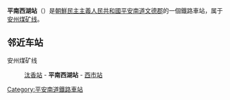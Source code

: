 {{unreferenced|time=2015-01-13T14:12:47+00:00}}
{{朝鮮半島車站資訊
|公司色 = blue
|文字色 = 
|站名 = 平南西湖站
|圖片 = 
|pxl = 
|圖片說明 =
|前一站 = [[汰香站|汰香]]
|前一站距離 = 
|後一站距離 = 
|後一站 = [[西市站|西市]]
|所屬路線 = [[安州煤矿线|安州煤矿线]]
|距離 = 
|起點站 = [[文德站_(平安南道)|文德]]
|諺文 = 평남서호역
|朝鮮漢字 = 平南西湖驛
|文觀部式 = Pyeongnam Seoho-yeok
|馬-賴式 = P'yŏngnam Sŏho-yŏk
|副站名 = 
|車站編號 = 
|停站路線數 = 
|所屬公司 = [[朝鮮民主主義人民共和國鐵道省|朝鮮民主主義人民共和國鐵道省]]
|所在地 =[[平安南道|平安南道]][[文德郡|文德郡]]
|車站構造 = 地面车站
|月台配置 = 
|啟用年月日 =
|廢站年月日 = 
|上下車人次 = 
|統計年度 = 
|轉車 = 
|備註 = 
|全寬備註 = 
}}

'''平南西湖站'''（{{lang-ko|평남서호역}}）是[[朝鮮民主主義人民共和國|朝鮮民主主義人民共和國]][[平安南道|平安南道]][[文德郡|文德郡]]的一個鐵路車站，属于[[安州煤矿线|安州煤矿线]]。

==邻近车站==
安州煤矿线
:[[汰香站|汰香站]] - '''平南西湖站''' - [[西市站|西市站]]

{{朝鲜铁路小作品}}

{{安州煤矿线}}

[[Category:平安南道鐵路車站|Category:平安南道鐵路車站]]